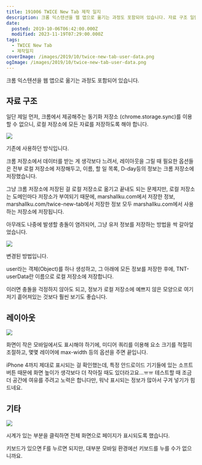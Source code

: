 ```yaml
---
title: 191006 TWICE New Tab 제작 일지
description: 크롬 익스텐션을 웹 앱으로 옮기는 과정도 포함되어 있습니다. 자료 구조 일단 제일 먼저, 크롬에서 제공해주는 동기화 저장소 (chrome.storage.sync)를 이용할 수 없으니, 로컬 저장소에 모든 자료를 저장하도록 해야 합니다. 기존에 사용하던 방식입니다. 크롬 저장소에서 데이터를 받는 게 생각보다 느려서, 레이아웃을 그릴 때 필요한 옵션들은 전부 로컬 저장소에 저장해두고, 이름, 할 일 목록, D-day등의 정보는 크롬 저장소에
date:
  posted: 2019-10-06T06:42:00.000Z
  modified: 2023-11-19T07:29:00.000Z
tags:
  - TWICE New Tab
  - 제작일지
coverImage: /images/2019/10/twice-new-tab-user-data.png
ogImage: /images/2019/10/twice-new-tab-user-data.png
---
```


크롬 익스텐션을 웹 앱으로 옮기는 과정도 포함되어 있습니다.

## 자료 구조

일단 제일 먼저, 크롬에서 제공해주는 동기화 저장소 (chrome.storage.sync)를 이용할 수 없으니, 로컬 저장소에 모든 자료를 저장하도록 해야 합니다.

![](/images/2019/10/twice-new-tab-user-data-prev.png)

기존에 사용하던 방식입니다.

크롬 저장소에서 데이터를 받는 게 생각보다 느려서, 레이아웃을 그릴 때 필요한 옵션들은 전부 로컬 저장소에 저장해두고, 이름, 할 일 목록, D-day등의 정보는 크롬 저장소에 저장했습니다.

그냥 크롬 저장소에 저장된 걸 로컬 저장소로 옮기고 끝내도 되는 문제지만, 로컬 저장소는 도메인마다 저장소가 부여되기 때문에, marshallku.com에서 저장한 정보, marshallku.com/twice-new-tab에서 저장한 정보 모두 marshallku.com에서 사용하는 저장소에 저장됩니다.

아무래도 나중에 발생할 충돌이 염려되어, 그냥 유저 정보를 저장하는 방법을 싹 갈아엎었습니다.

![](/images/2019/10/twice-new-tab-user-data.png)

변경된 방법입니다.

user라는 객체(Object)를 하나 생성하고, 그 아래에 모든 정보를 저장한 후에, TNT-userData란 이름으로 로컬 저장소에 저장합니다.

이러면 충돌을 걱정하지 않아도 되고, 정보가 로컬 저장소에 예쁘지 않은 모양으로 여기저기 흩어져있는 것보다 훨씬 보기도 좋습니다.

## 레이아웃

![](/images/2019/10/twice-new-tab-mobile-first.jpg)

화면이 작은 모바일에서도 표시해야 하기에, 미디어 쿼리를 이용해 요소 크기를 적절히 조절하고, 몇몇 레이어에 max-width 등의 옵션을 주면 끝입니다.

iPhone 4까지 제대로 표시되는 걸 확인했는데, 특정 안드로이드 기기들에 있는 소프트 버튼 때문에 화면 높이가 생각보다 더 작아질 때도 있더라고요…ㅠㅠ 테스트할 때 조금 더 공간에 여유를 주려고 노력은 합니다만, 워낙 표시되는 정보가 많아서 구겨 넣기가 힘드네요.

## 기타

![](/images/2019/10/twice-new-tab-fullscreen.jpg)

시계가 있는 부분을 클릭하면 전체 화면으로 페이지가 표시되도록 했습니다.

키보드가 있으면 F를 누르면 되지만, 대부분 모바일 환경에선 키보드를 누를 수가 없으니까요.
